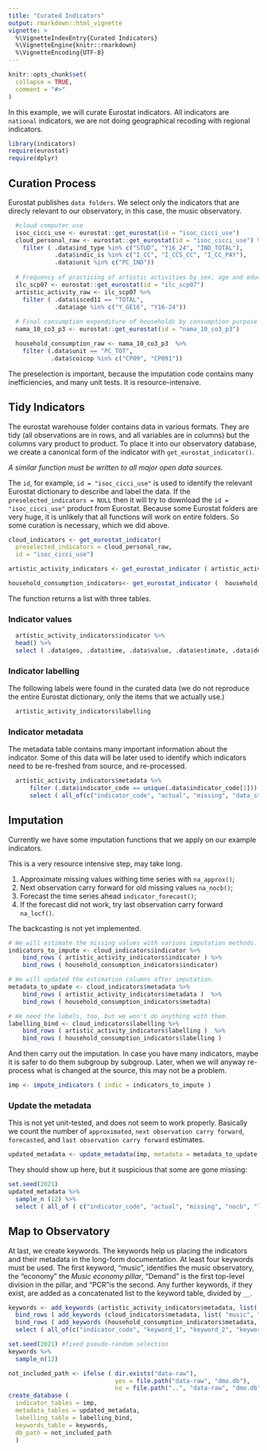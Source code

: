 ```yaml
---
title: "Curated Indicators"
output: rmarkdown::html_vignette
vignette: >
  %\VignetteIndexEntry{Curated Indicators}
  %\VignetteEngine{knitr::rmarkdown}
  %\VignetteEncoding{UTF-8}
---
```


```r
knitr::opts_chunk$set(
  collapse = TRUE,
  comment = "#>"
)
```

In this example, we will curate Eurostat indicators. All indicators are `national` indicators, we are not doing geographical recoding with regional indicators.


```r
library(indicators)
require(eurostat)
require(dplyr)
```

## Curation Process

Eurostat publishes `data folders`. We select only the indicators that are direcly relevant to our observatory, in this case, the music observatory. 

```r
  #cloud computer use
  isoc_cicci_use <- eurostat::get_eurostat(id = "isoc_cicci_use")
  cloud_personal_raw <- eurostat::get_eurostat(id = "isoc_cicci_use") %>%
    filter ( .data$ind_type %in% c("STUD", "Y16_24", "IND_TOTAL"),
             .data$indic_is %in% c("I_CC", "I_CCS_CC", "I_CC_PAY"),
             .data$unit %in% c("PC_IND"))
  
  # Frequency of practicing of artistic activities by sex, age and educational attainment level[ilc_scp07]
  ilc_scp07 <- eurostat::get_eurostat(id = "ilc_scp07")
  artistic_activity_raw <- ilc_scp07 %>%
    filter ( .data$isced11 == "TOTAL",
             .data$age %in% c("Y_GE16", "Y16-24"))
  
  # Final consumption expenditure of households by consumption purpose (COICOP 3 digit)[nama_10_co3_p3]
  nama_10_co3_p3 <- eurostat::get_eurostat(id = "nama_10_co3_p3")

  household_consumption_raw <- nama_10_co3_p3  %>%
    filter (.data$unit == "PC_TOT",
            .data$coicop %in% c("CP09", "CP091"))
```
The preselection is important, because the imputation code contains many inefficiencies, and many unit tests. It is resource-intensive.

## Tidy Indicators

The eurostat warehouse folder contains data in various formats. They are tidy (all observations are in rows, and all variables are in columns) but the columns vary product to product.  To place it into our observatory database, we create a canonical form of the indicator with `get_eurostat_indicator()`. 

*A similar function must be written to all major open data sources.*

The `id`, for example, `id = "isoc_cicci_use"` is used to identify the relevant Eurostat dictionary to describe and label the data. If the `preselected_indicators = NULL` then it will try to download the `id = "isoc_cicci_use"` product from Eurostat.  Because some Eurostat folders are very huge, it is unlikely that all functions will work on entire folders.  So some curation is necessary, which we did above.


```r
cloud_indicators <- get_eurostat_indicator(
  preselected_indicators = cloud_personal_raw,
  id = "isoc_cicci_use")

artistic_activity_indicators <- get_eurostat_indicator ( artistic_activity_raw, id = "ilc_scp07")

household_consumption_indicators<- get_eurostat_indicator (  household_consumption_raw, id = "nama_10_co3_p3")

```

The function returns a list with three tables. 

### Indicator values 

```r
  artistic_activity_indicators$indicator %>% 
  head() %>%
  select ( .data$geo, .data$time, .data$value, .data$estimate, .data$description_indicator )
```

### Indicator labelling

The following labels were found in the curated data (we do not reproduce the entire Eurostat dictionary, only the items that we actually use.)

```r
  artistic_activity_indicators$labelling 
```
### Indicator metadata

The metadata table contains many important information about the indicator.  Some of this data will be later used to identify which indicators need to be re-freshed from source, and re-processed.

```r
  artistic_activity_indicators$metadata %>%
      filter (.data$indicator_code == unique(.data$indicator_code[1])) %>%
      select ( all_of(c("indicator_code", "actual", "missing", "data_start", "last_update_data_source")))
```

## Imputation

Currently we have some imputation functions that we apply on our example indicators.

This is a very resource intensive step, may take long.

1. Approximate missing values withing time series with `na_approx()`;
2. Next observation carry forward for old missing values `na_nocb()`;
3. Forecast the time series ahead `indicator_forecast()`;
4. If the forecast did not work, try last observation carry forward `na_locf()`.

The backcasting is not yet implemented.

```r
# We will estimate the missing values with variuos imputation methods.
indicators_to_impute <- cloud_indicators$indicator %>%
    bind_rows ( artistic_activity_indicators$indicator ) %>%
    bind_rows ( household_consumption_indicators$indicator)

# We will updated the estimation columns after imputation.
metadata_to_update <- cloud_indicators$metadata %>%
    bind_rows ( artistic_activity_indicators$metadata )  %>%
    bind_rows ( household_consumption_indicators$metadta)

# We need the labels, too, but we won't do anything with them.
labelling_bind <- cloud_indicators$labelling %>%
    bind_rows ( artistic_activity_indicators$labelling )  %>%
    bind_rows ( household_consumption_indicators$labelling )
```

And then carry out the imputation. In case you have many indicators, maybe it is safer to do them subgroup by subgroup. Later, when we will anyway re-process what is changed at the source, this may not be a problem.

```r
imp <- impute_indicators ( indic = indicators_to_impute )
```

### Update the metadata 

This is not yet unit-tested, and does not seem to work properly. Basically we count the number of `approximated`, `next observation carry forward`, `forecasted`, and `last observation carry forward` estimates. 

```r
updated_metadata <- update_metadata(imp, metadata = metadata_to_update )
```

They should show up here, but it suspicious that some are gone missing: 

```r
set.seed(2021)
updated_metadata %>%
  sample_n (12) %>%
  select ( all_of ( c("indicator_code", "actual", "missing", "nocb", "locf", "approximate", "forecast")))
```

## Map to Observatory

At last, we create keywords.  The keywords help us placing the indicators and their metadata in the long-form documentation. At least four keywords must be used. The first keyword, "music", identifies the music observatory, the "economy" the *Music economy pillar*, "Demand" is the first top-level division in the pillar, and "PCR"is the second.  Any further keywords, if they exist, are added as a concatenated list to the keyword table, divided by `__`.

```r
keywords <- add_keywords (artistic_activity_indicators$metadata, list( "music", "economy", "supply", "potential_supply")) %>%
  bind_rows ( add_keywords (cloud_indicators$metadata, list( "music", "economy", "demand", "pcr")) ) %>%
  bind_rows ( add_keywords (household_consumption_indicators$metadata, list( "music", "economy", "demand", "general")) ) %>%
  select ( all_of(c("indicator_code", "keyword_1", "keyword_2", "keyword_3", "keyword_4", "further_keywords")))

set.seed(2021) #fixed pseudo-random selection
keywords %>%
  sample_n(12)
```

```r
not_included_path <- ifelse ( dir.exists("data-raw"), 
                              yes = file.path("data-raw", "dmo.db"), 
                              no = file.path("..", "data-raw", "dmo.db"))
create_database ( 
  indicator_tables = imp,
  metadata_tables = updated_metadata,
  labelling_table = labelling_bind,
  keywords_table = keywords,
  db_path = not_included_path
  )

```


